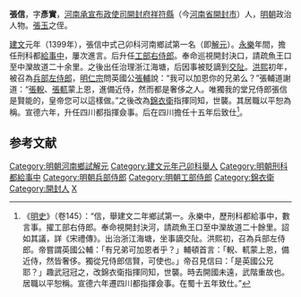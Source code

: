 {{Otheruses|张信|other=同名或類似名的其它條目描述}}

'''張信'''，字'''彥實'''，[[河南承宣布政使司|河南承宣布政使司]][[開封府|開封府]][[祥符縣|祥符縣]]（今[[河南省|河南省]][[開封市|開封市]]）人，[[明朝|明朝]]政治人物。[[張玉|張玉]]之侄。

[[建文|建文]]元年（1399年），張信中式己卯科河南鄉試第一名（即[[解元|解元]]）。[[永乐_(明朝)|永樂]]年間，擔任刑科都[[給事中|給事中]]，屢次進言。后升任[[工部右侍郎|工部右侍郎]]。奉命巡視開封決口，請疏魚王口至中灤故道二十余里。之後出任治理浙江海塘，后因事被貶謫到[[交阯|交阯]]。[[洪熙|洪熙]]初年，被召為[[兵部左侍郎|兵部左侍郎]]，[[明仁宗|明仁宗]]問英國公[[張輔|張輔]]說：“我可以加恩你的兄弟么？”張輔道謝道：“[[張輗|張輗]]、[[張軏|張軏]]蒙上恩，進備近侍，然而都是奢侈之人。唯獨我的堂兄侍郎張信是賢能的，皇帝您可以這樣做。”之後改為[[錦衣衛|錦衣衛]]指揮同知，世襲。其居職以平恕為稱。宣德六年，升任四川都指揮僉事。后在四川擔任十五年后致仕<ref>《[[明史|明史]]》（卷145）：“信，舉建文二年鄉試第一。永樂中，歷刑科都給事中，數言事。擢工部右侍郎。奉命視開封決河，請疏魚王口至中灤故道二十餘里。詔如其議，詳《宋禮傳》。出治浙江海塘，坐事謫交阯。洪熙初，召為兵部左侍郎。帝嘗謂英國公輔：「有兄弟可加恩者乎？」輔頓首言：「輗、軏蒙上恩，備近侍，然皆奢侈。獨從兄侍郎信賢，可使也。」帝召見信曰：「是英國公兄耶？」趣武冠冠之，改錦衣衛指揮同知，世襲。時去開國未遠，武階重故也。居職以平恕稱。宣德六年遷四川都指揮僉事。在蜀十五年致仕。”</ref>。

==参考文献==
{{wikisource|明史/卷145}}
{{Reflist}}

{{明朝人物小作品}}

{{DEFAULTSORT:Z張}}
[[Category:明朝河南鄉試解元|Category:明朝河南鄉試解元]]
[[Category:建文元年己卯科舉人|Category:建文元年己卯科舉人]]
[[Category:明朝刑科都給事中|Category:明朝刑科都給事中]]
[[Category:明朝兵部侍郎|Category:明朝兵部侍郎]]
[[Category:明朝工部侍郎|Category:明朝工部侍郎]]
[[Category:錦衣衛|Category:錦衣衛]]
[[Category:開封人|Category:開封人]]
[[Category:張姓|X]]